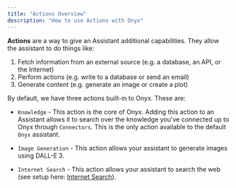 ```yaml
---
title: "Actions Overview"
description: "How to use Actions with Onyx"
---
```


**Actions** are a way to give an Assistant additional capabilities. They allow the assistant to do things like:

1. Fetch information from an external source (e.g. a database, an API, or the Internet)
2. Perform actions (e.g. write to a database or send an email)
3. Generate content (e.g. generate an image or create a plot)

By default, we have three actions built-in to Onyx. These are:

- `Knowledge` - This action is the core of Onyx. Adding this action to an Assistant allows
  it to search over the knowledge you've connected up to Onyx through `Connectors`.
  This is the only action available to the default `Onyx` assistant.

- `Image Generation` - This action allows your assistant to generate images using DALL-E 3.

- `Internet Search` - This action allows your assistant to search the web (see setup here: [Internet Search](/archive/more/internet_search)).
